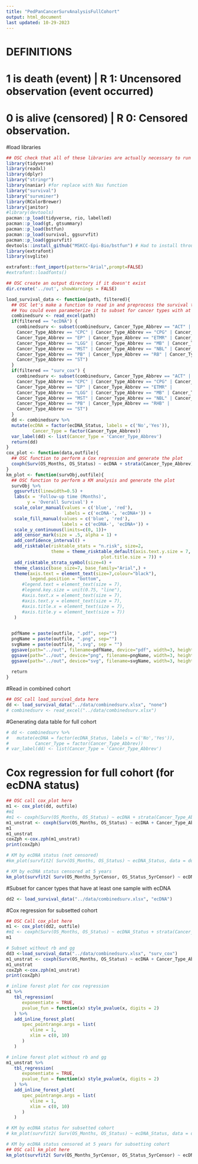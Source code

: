 ```yaml
---
title: "PedPanCancerSurvAnalysisFullCohort"
output: html_document
last updated: 10-29-2023
---
```

# DEFINITIONS
# 1 is death (event)     | R 1: Uncensored observation (event occurred)
# 0 is alive  (censored) | R 0: Censored observation.

#load libraries
```r
## OSC check that all of these libraries are actually necessary to run this code. 
library(tidyverse)
library(readxl)
library(dplyr)
library("stringr")
library(naniar) #for replace with Nas function
library("survival")
library("survminer")
library(RColorBrewer)
library(janitor)
#library(devtools)
pacman::p_load(tidyverse, rio, labelled)
pacman::p_load(gt, gtsummary)
pacman::p_load(bstfun)
pacman::p_load(survival, ggsurvfit)
pacman::p_load(ggsurvfit)
devtools::install_github("MSKCC-Epi-Bio/bstfun") # Had to install through devtools to get the bstfun package
library(extrafont)
library(svglite)

extrafont::font_import(pattern="Arial",prompt=FALSE)
#extrafont::loadfonts()
```
```r
## OSC create an output directory if it doesn't exist
dir.create('../out', showWarnings = FALSE)

load_survival_data <- function(path, filtered){
  ## OSC let's make a function to read in and preprocess the survival table.
  ## You could even parameterize it to subset for cancer types with at least 1 ecDNA+ sample, below.
  combinedsurv <- read_excel(path)
  if(filtered == "ecDNA") {
    combinedsurv <- subset(combinedsurv, Cancer_Type_Abbrev == "ACT" | Cancer_Type_Abbrev == "BT"| 
    Cancer_Type_Abbrev == "CPC" | Cancer_Type_Abbrev == "CPG" | Cancer_Type_Abbrev == "HGG" | 
    Cancer_Type_Abbrev == "EP" | Cancer_Type_Abbrev == "ETMR" | Cancer_Type_Abbrev == "GG" |     
    Cancer_Type_Abbrev == "LGG" | Cancer_Type_Abbrev == "MB" | Cancer_Type_Abbrev == "MPNST" | 
    Cancer_Type_Abbrev == "MST" | Cancer_Type_Abbrev == "NBL" | Cancer_Type_Abbrev == "OS"| 
    Cancer_Type_Abbrev == "PB" | Cancer_Type_Abbrev == "RB" | Cancer_Type_Abbrev == "RHB" | 
    Cancer_Type_Abbrev == "ST")
  }
  if(filtered == "surv_cox") {
    combinedsurv <- subset(combinedsurv, Cancer_Type_Abbrev == "ACT" | Cancer_Type_Abbrev == "BT"| 
    Cancer_Type_Abbrev == "CPC" | Cancer_Type_Abbrev == "CPG" | Cancer_Type_Abbrev == "HGG" | 
    Cancer_Type_Abbrev == "EP" | Cancer_Type_Abbrev == "ETMR" |     
    Cancer_Type_Abbrev == "LGG" | Cancer_Type_Abbrev == "MB" | Cancer_Type_Abbrev == "MPNST" | 
    Cancer_Type_Abbrev == "MST" | Cancer_Type_Abbrev == "NBL" | Cancer_Type_Abbrev == "OS"| 
    Cancer_Type_Abbrev == "PB" | Cancer_Type_Abbrev == "RHB" | 
    Cancer_Type_Abbrev == "ST")
  }
  dd <- combinedsurv %>% 
  mutate(ecDNA = factor(ecDNA_Status, labels = c('No','Yes')),
          Cancer_Type = factor(Cancer_Type_Abbrev))
  var_label(dd) <- list(Cancer_Type = 'Cancer_Type_Abbrev')
  return(dd)
}
cox_plot <- function(data,outfile){
  ## OSC function to perform a Cox regression and generate the plot
  coxph(Surv(OS_Months, OS_Status) ~ ecDNA + strata(Cancer_Type_Abbrev), data = data)
}
km_plot <- function(survObj,outfile){
  ## OSC function to perform a KM analysis and generate the plot
  survObj %>% 
   ggsurvfit(linewidth=0.5) +
   labs(x = 'Follow-up time (Months)',
        y = 'Overall Survival') +
   scale_color_manual(values = c('blue', 'red'),
                      labels = c('ecDNA-', 'ecDNA+')) +
   scale_fill_manual(values = c('blue', 'red'),
                     labels = c('ecDNA-', 'ecDNA+')) +
   scale_y_continuous(limits=c(0, 1))+
   add_censor_mark(size = .5, alpha = 1) +
   add_confidence_interval() +
   add_risktable(risktable_stats = "n.risk", size=2,
                 theme = theme_risktable_default(axis.text.y.size = 7,
                                    plot.title.size = 7)) +
   add_risktable_strata_symbol(size=4) + 
   theme_classic(base_size=7, base_family="Arial",) +
   theme(axis.text = element_text(size=7,colour="black"),
         legend.position = "bottom",
      #legend.text = element_text(size = 7),
      #legend.key.size = unit(0.75, "line"),
      #axis.text.x = element_text(size = 7),
      #axis.text.y = element_text(size = 7),
      #axis.title.x = element_text(size = 7),
      #axis.title.y = element_text(size = 7))
   )

  
  pdfName = paste(outfile, ".pdf", sep="")
  pngName = paste(outfile, ".png", sep="")
  svgName = paste(outfile, ".svg", sep = "")
  ggsave(path="../out", filename=pdfName, device="pdf", width=3, height=3.5, units='in')
  ggsave(path="../out", device="png", filename=pngName, width=3, height=3.5, units='in')
  ggsave(path="../out", device="svg", filename=svgName, width=3, height=3.5, units='in')
  
  return
}
```
#Read in combined cohort
```r
## OSC call load_survival_data here
dd <- load_survival_data("../data/combinedsurv.xlsx", "none")
# combinedsurv <- read_excel("../data/combinedsurv.xlsx")
```
#Generating data table for full cohort
```r
# dd <- combinedsurv %>%
#   mutate(ecDNA = factor(ecDNA_Status, labels = c('No','Yes')),
#          Cancer_Type = factor(Cancer_Type_Abbrev))
# var_label(dd) <- list(Cancer_Type = 'Cancer_Type_Abbrev')
```
# Cox regression for full cohort (for ecDNA status)
```r
## OSC call cox_plot here
m1 <- cox_plot(dd, outfile)
#m1
#m1 <- coxph(Surv(OS_Months, OS_Status) ~ ecDNA + strata(Cancer_Type_Abbrev), data = dd)
m1_unstrat <- coxph(Surv(OS_Months, OS_Status) ~ ecDNA + Cancer_Type_Abbrev, data = dd)
m1
m1_unstrat
coxZph <-cox.zph(m1_unstrat)
print(coxZph)

# KM by ecDNA status (not censored)
#km_plot(survfit2( Surv(OS_Months, OS_Status) ~ ecDNA_Status, data = dd), "km_surv_all")

# KM by ecDNA status censored at 5 years
km_plot(survfit2( Surv(OS_Months_5yrCensor, OS_Status_5yrCensor) ~ ecDNA_Status, data = dd), "km_surv_all_5year")
```
#Subset for cancer types that have at least one sample with ecDNA
```r
dd2 <- load_survival_data("../data/combinedsurv.xlsx", "ecDNA")
```
#Cox regression for subsetted cohort
```r
## OSC Call cox_plot here
m1 <- cox_plot(dd2, outfile)
#m1 <- coxph(Surv(OS_Months, OS_Status) ~ ecDNA_Status + strata(Cancer_Type_Abbrev), data = dd2)
m1

# Subset without rb and gg
dd3 <-load_survival_data("../data/combinedsurv.xlsx", "surv_cox")
m1_unstrat <- coxph(Surv(OS_Months, OS_Status) ~ ecDNA + Cancer_Type_Abbrev, data = dd3)
m1_unstrat
coxZph <-cox.zph(m1_unstrat)
print(coxZph)

# inline forest plot for cox regression
m1 %>%
   tbl_regression(
      exponentiate = TRUE,
      pvalue_fun = function(x) style_pvalue(x, digits = 2)
   ) %>%
   add_inline_forest_plot(
      spec_pointrange.args = list(
         vline = 1,
         xlim = c(0, 10)
      )
   )

# inline forest plot without rb and gg
m1_unstrat %>%
   tbl_regression(
      exponentiate = TRUE,
      pvalue_fun = function(x) style_pvalue(x, digits = 2)
   ) %>%
   add_inline_forest_plot(
      spec_pointrange.args = list(
         vline = 1,
         xlim = c(0, 10)
      )
   )

# KM by ecDNA status for subsetted cohort
# km_plot(survfit2( Surv(OS_Months, OS_Status) ~ ecDNA_Status, data = dd2 ), "km_surv_subset")

# KM by ecDNA status censored at 5 years for subsetting cohort
## OSC call km_plot here
km_plot(survfit2( Surv(OS_Months_5yrCensor, OS_Status_5yrCensor) ~ ecDNA_Status, data = dd2 ), "km_surv_subset_5year")
```
